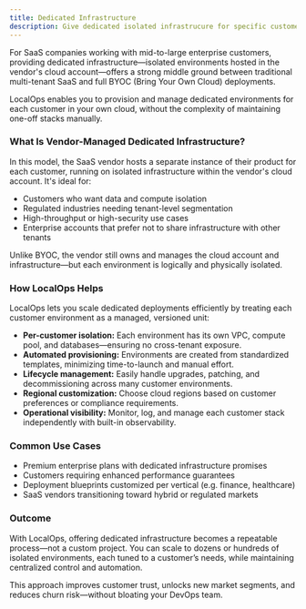 ```yaml
---
title: Dedicated Infrastructure
description: Give dedicated isolated infrastrucure for specific customers
---
```


For SaaS companies working with mid-to-large enterprise customers, providing dedicated infrastructure—isolated
environments hosted in the vendor's cloud account—offers a strong middle ground between traditional multi-tenant SaaS
and full BYOC (Bring Your Own Cloud) deployments.

LocalOps enables you to provision and manage dedicated environments for each customer in your own cloud, without the
complexity of maintaining one-off stacks manually.

### What Is Vendor-Managed Dedicated Infrastructure?

In this model, the SaaS vendor hosts a separate instance of their product for each customer, running on isolated
infrastructure within the vendor's cloud account. It's ideal for:

- Customers who want data and compute isolation
- Regulated industries needing tenant-level segmentation
- High-throughput or high-security use cases
- Enterprise accounts that prefer not to share infrastructure with other tenants

Unlike BYOC, the vendor still owns and manages the cloud account and infrastructure—but each environment is logically
and physically isolated.

### How LocalOps Helps

LocalOps lets you scale dedicated deployments efficiently by treating each customer environment as a managed, versioned
unit:

- **Per-customer isolation:** Each environment has its own VPC, compute pool, and databases—ensuring no cross-tenant
  exposure.
- **Automated provisioning:** Environments are created from standardized templates, minimizing time-to-launch and manual
  effort.
- **Lifecycle management:** Easily handle upgrades, patching, and decommissioning across many customer environments.
- **Regional customization:** Choose cloud regions based on customer preferences or compliance requirements.
- **Operational visibility:** Monitor, log, and manage each customer stack independently with built-in observability.

### Common Use Cases

- Premium enterprise plans with dedicated infrastructure promises
- Customers requiring enhanced performance guarantees
- Deployment blueprints customized per vertical (e.g. finance, healthcare)
- SaaS vendors transitioning toward hybrid or regulated markets

### Outcome

With LocalOps, offering dedicated infrastructure becomes a repeatable process—not a custom project. You can scale to
dozens or hundreds of isolated environments, each tuned to a customer’s needs, while maintaining centralized control and
automation.

This approach improves customer trust, unlocks new market segments, and reduces churn risk—without bloating your DevOps
team.
